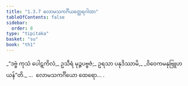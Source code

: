 ```yaml
---
title: "1.3.7 လောမသကင်္ဂိယတ္ထေရဂါထာ"
tableOfContents: false
sidebar:
  order: 8
type: "tipitaka"
basket: "su"
book: "th1"
---
```



<DynamicBreadcrumb />

<Division number="27" book="th1">

<Paragraph number="62" book="th1">
_“ဒဗ္ဗံ ကုသံ ပေါဋကိလံ,_  
ဥသီရံ မုဉ္ဇပဗ္ဗဇံ;_  
ဥရသာ ပနုဒိဿာမိ,_  
_ဝိဝေကမနုဗြူဟယန်”တိ._  


</Paragraph>
</Division>

<Paragraph number="63" type="center" book="th1">
…  လောမသကင်္ဂိယော ထေရော… .
</Paragraph>